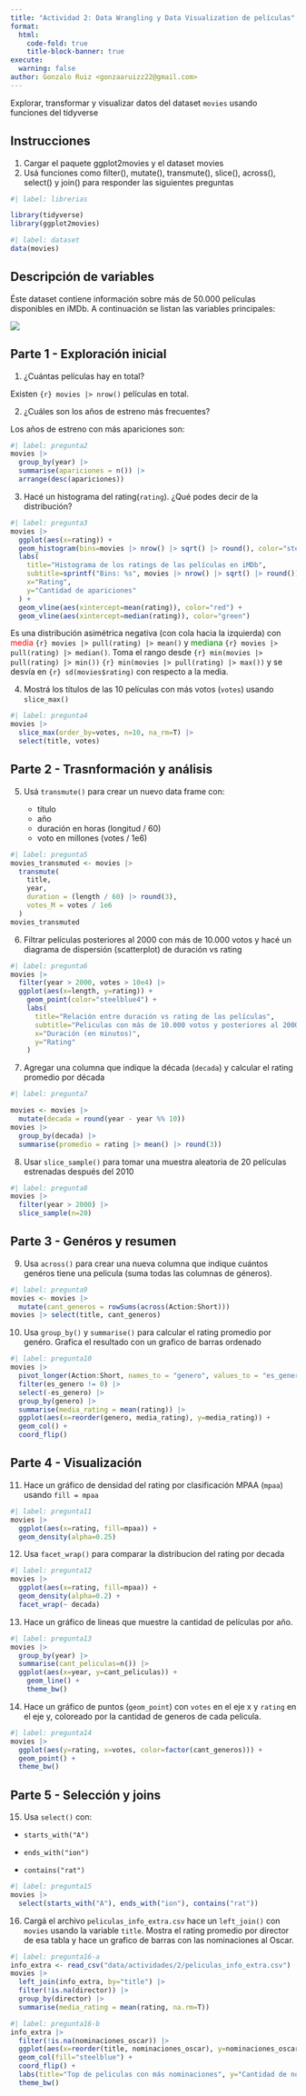 ```yaml
---
title: "Actividad 2: Data Wrangling y Data Visualization de películas"
format: 
  html:
    code-fold: true
    title-block-banner: true
execute:
  warning: false
author: Gonzalo Ruiz <gonzaaruizz22@gmail.com>
---
```


Explorar, transformar y visualizar datos del dataset `movies` usando funciones del tidyverse

## Instrucciones

1.  Cargar el paquete ggplot2movies y el dataset movies
2.  Usá funciones como filter(), mutate(), transmute(), slice(), across(), select() y join() para responder las siguientes preguntas

```r
#| label: librerias

library(tidyverse)
library(ggplot2movies)
```

```r
#| label: dataset
data(movies)
```

## Descripción de variables

Éste dataset contiene información sobre más de 50.000 películas disponibles en iMDb. A continuación se listan las variables principales:

![](images/clipboard-127413764.png)

## Parte 1 - Exploración inicial

1.  ¿Cuántas películas hay en total?

Existen `{r} movies |> nrow()` películas en total.

2.  ¿Cuáles son los años de estreno más frecuentes?

Los años de estreno con más apariciones son:

```r
#| label: pregunta2
movies |>
  group_by(year) |>
  summarise(apariciones = n()) |>
  arrange(desc(apariciones))
```

3.  Hacé un histograma del rating(`rating`). ¿Qué podes decir de la distribución?

```r
#| label: pregunta3
movies |>
  ggplot(aes(x=rating)) +
  geom_histogram(bins=movies |> nrow() |> sqrt() |> round(), color="steelblue4") +
  labs(
    title="Histograma de los ratings de las películas en iMDb",
    subtitle=sprintf("Bins: %s", movies |> nrow() |> sqrt() |> round()),
    x="Rating",
    y="Cantidad de apariciones"
  ) +
  geom_vline(aes(xintercept=mean(rating)), color="red") +
  geom_vline(aes(xintercept=median(rating)), color="green")
```

Es una distribución asimétrica negativa (con cola hacia la izquierda) con [media]{style="color:red;"} `{r} movies |> pull(rating) |> mean()` y [mediana]{style="color:green;"} `{r} movies |> pull(rating) |> median()`. Toma el rango desde `{r} min(movies |> pull(rating) |> min())` `{r} min(movies |> pull(rating) |> max())` y se desvía en `{r} sd(movies$rating)` con respecto a la media.

4.  Mostrá los títulos de las 10 películas con más votos (`votes`) usando `slice_max()`

```r
#| label: pregunta4
movies |>
  slice_max(order_by=votes, n=10, na_rm=T) |>
  select(title, votes)
```

## Parte 2 - Trasnformación y análisis

5.  Usá `transmute()` para crear un nuevo data frame con:

    -   título
    -   año
    -   duración en horas (longitud / 60)
    -   voto en millones (votes / 1e6)

```r
#| label: pregunta5
movies_transmuted <- movies |>
  transmute(
    title,
    year,
    duration = (length / 60) |> round(3),
    votes_M = votes / 1e6
  )
movies_transmuted
```

6.  Filtrar películas posteriores al 2000 con más de 10.000 votos y hacé un diagrama de dispersión (scatterplot) de duración vs rating

```r
#| label: pregunta6
movies |>
  filter(year > 2000, votes > 10e4) |>
  ggplot(aes(x=length, y=rating)) +
    geom_point(color="steelblue4") +
    labs(
      title="Relación entre duración vs rating de las películas",
      subtitle="Peliculas con más de 10.000 votos y posteriores al 2000",
      x="Duración (en minutos)",
      y="Rating"
    )
```

7.  Agregar una columna que indique la década (`decada`) y calcular el rating promedio por década

```r
#| label: pregunta7

movies <- movies |>
  mutate(decada = round(year - year %% 10))
movies |>
  group_by(decada) |>
  summarise(promedio = rating |> mean() |> round(3))
```

8.  Usar `slice_sample()` para tomar una muestra aleatoria de 20 películas estrenadas después del 2010

```r
#| label: pregunta8
movies |>
  filter(year > 2000) |>
  slice_sample(n=20)
```

## Parte 3 - Genéros y resumen

9. Usa `across()` para crear una nueva columna que indique cuántos genéros tiene una pelicula (suma todas las columnas de géneros).

```r
#| label: pregunta9
movies <- movies |>
  mutate(cant_generos = rowSums(across(Action:Short)))
movies |> select(title, cant_generos)
```

10. Usa `group_by()` y `summarise()` para calcular el rating promedio por genéro. Grafica el resultado con un grafico de barras ordenado
```r
#| label: pregunta10
movies |>
  pivot_longer(Action:Short, names_to = "genero", values_to = "es_genero") |>
  filter(es_genero != 0) |>
  select(-es_genero) |>
  group_by(genero) |>
  summarise(media_rating = mean(rating)) |>
  ggplot(aes(x=reorder(genero, media_rating), y=media_rating)) +
  geom_col() +
  coord_flip()
```

## Parte 4 - Visualización

11. Hace un gráfico de densidad del rating por clasificación MPAA (`mpaa`) usando `fill = mpaa`
```r
#| label: pregunta11
movies |>
  ggplot(aes(x=rating, fill=mpaa)) +
  geom_density(alpha=0.25)
```
12. Usa `facet_wrap()` para comparar la distribucion del rating por decada
```r
#| label: pregunta12
movies |>
  ggplot(aes(x=rating, fill=mpaa)) +
  geom_density(alpha=0.2) +
  facet_wrap(~ decada)
```

13. Hace un gráfico de lineas que muestre la cantidad de películas por año.
```r
#| label: pregunta13
movies |>
  group_by(year) |>
  summarise(cant_peliculas=n()) |>
  ggplot(aes(x=year, y=cant_peliculas)) +
    geom_line() +
    theme_bw()
```
14. Hace un gráfico de puntos (`geom_point`) con `votes` en el eje x y `rating` en el eje y, coloreado por la cantidad de generos de cada pelicula.
```r
#| label: pregunta14
movies |>
  ggplot(aes(y=rating, x=votes, color=factor(cant_generos))) +
  geom_point() +
  theme_bw()
```
## Parte 5 - Selección y joins

15. Usa `select()` con:

-   `starts_with("A")`

-   `ends_with("ion")`

-   `contains("rat")`

```r
#| label: pregunta15
movies |>
  select(starts_with("A"), ends_with("ion"), contains("rat"))
```

16. Cargá el archivo `peliculas_info_extra.csv` hace un `left_join()` con `movies` usando la variable `title`. Mostra el rating promedio por director de esa tabla y hace un grafico de barras con las nominaciones al Oscar.
```r
#| label: pregunta16-a
info_extra <- read_csv("data/actividades/2/peliculas_info_extra.csv")
movies |>
  left_join(info_extra, by="title") |>
  filter(!is.na(director)) |>
  group_by(director) |>
  summarise(media_rating = mean(rating, na.rm=T))
```

```r
#| label: pregunta16-b
info_extra |>
  filter(!is.na(nominaciones_oscar)) |>
  ggplot(aes(x=reorder(title, nominaciones_oscar), y=nominaciones_oscar)) +
  geom_col(fill="steelblue") +
  coord_flip() +
  labs(title="Top de peliculas con más nominaciones", y="Cantidad de nominaciones", x="Nombre de la pelicula")
  theme_bw()
```

